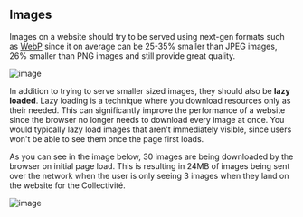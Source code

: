 ## Images

Images on a website should try to be served using next-gen formats such as
[WebP](https://developers.google.com/speed/webp) since it on average can be 25-35% smaller than JPEG images,
26% smaller than PNG images and still provide great quality.

![image](https://res.cloudinary.com/bluepnwage/image/upload/v1674320257/sxm-com/images-screenshot_zipxi3.png)

In addition to trying to serve smaller sized images, they should also be **lazy loaded**. Lazy loading is a
technique where you download resources only as their needed.
This can significantly improve the performance of a website since the browser
no longer needs to download every image at once. You would typically lazy load images that aren't
immediately visible, since users won't be able to see them once the page first loads.

As you can see in the image below, 30 images are being downloaded by the browser on initial page load. This
is resulting in 24MB of images being sent over the network when the user is only seeing 3 images when they land on
the website for the Collectivité.

![image](/network.png)
